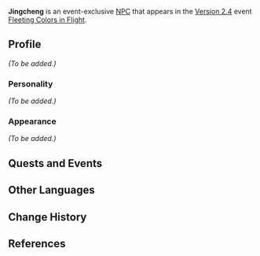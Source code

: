 {{Meta
<!-- Remove this template after adding the missing info -->
|missing_NPC_profile  = yes
}}
{{Character Infobox
|type             = Event NPC
|image            = NPC Jingcheng 2.png
|name             = Jingcheng
|region           = Liyue
|affiliation      = Millelith
|title            = Millelith
|voiceEN          = 
|voiceCN          = 
|voiceJP          = 
}}
'''Jingcheng''' is an event-exclusive [[NPC]] that appears in the [[Version 2.4]] event [[Fleeting Colors in Flight]].
<!--
==Location==
<gallery>
NPC Location Jingcheng.png|Jingcheng's location
NPC Location Jingcheng Context.png|Additional context
</gallery>
-->
==Profile==
<!-- detailed story/lore information goes here -->
''(To be added.)''

===Personality===
''(To be added.)''

===Appearance===
''(To be added.)''

==Quests and Events==
{{Quests and Events}}

==Other Languages==
{{Other Languages
|default_hidden = 1
|en      = Jingcheng
|zhs     = 景澄
|zhs_rm  = Jǐngchéng
|zht     = 景澄
|zht_rm  = Jǐngchéng
|ja      = 景澄
|ja_rm   = Keichou{{Assumed}}
|ko      = 경현
|ko_rm   = Gyeonghyeon
|es      = Jingcheng
|fr      = Jingcheng
|ru      = Цзин Чэн
|th      = Jingcheng
|vi      = Jingcheng
|de      = Jingcheng
|id      = Jingcheng
|pt      = Jingcheng
}}

==Change History==
{{Change History|2.4}}

==References==
{{Reflist}}
